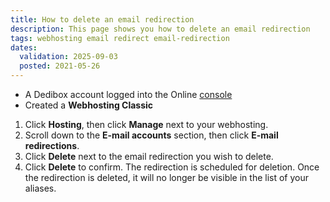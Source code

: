 ```yaml
---
title: How to delete an email redirection
description: This page shows you how to delete an email redirection
tags: webhosting email redirect email-redirection
dates:
  validation: 2025-09-03
  posted: 2021-05-26
---
```



<WebhostingOnline />

<Requirements />

- A Dedibox account logged into the Online [console](https://console.online.net)
- Created a **Webhosting Classic**

1. Click **Hosting**, then click **Manage** next to your webhosting.
2. Scroll down to the **E-mail accounts** section, then click **E-mail redirections**.
3. Click **Delete** next to the email redirection you wish to delete.
4. Click **Delete** to confirm. The redirection is scheduled for deletion.
    <Message type="note">
      Once the redirection is deleted, it will no longer be visible in the list of your aliases.
    </Message>


